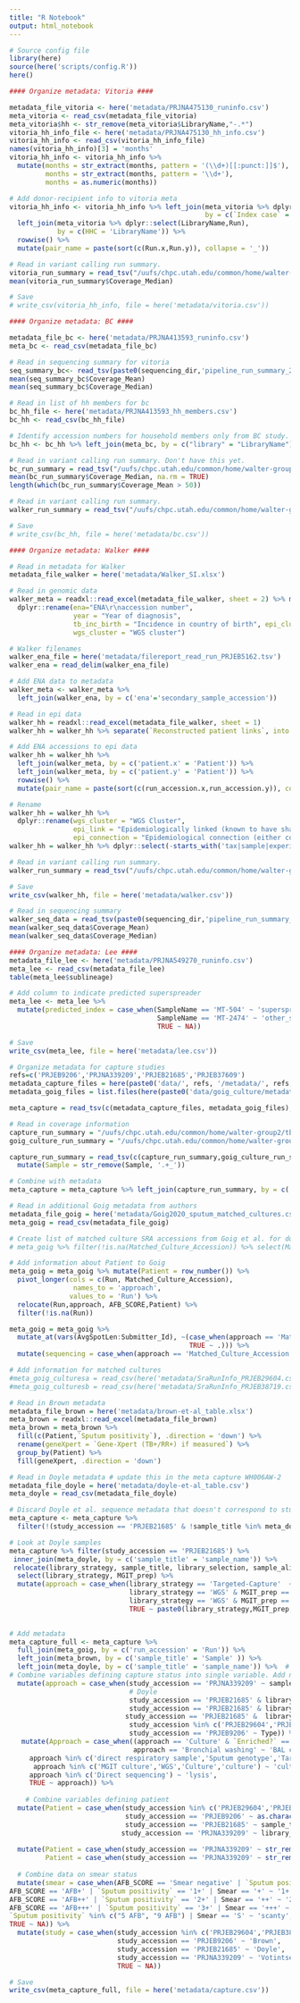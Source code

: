 ```yaml
---
title: "R Notebook"
output: html_notebook
---
```


```r
# Source config file
library(here)
source(here('scripts/config.R'))
here()

#### Organize metadata: Vitoria ####

metadata_file_vitoria <- here('metadata/PRJNA475130_runinfo.csv')
meta_vitoria <- read_csv(metadata_file_vitoria)
meta_vitoria$hh <- str_remove(meta_vitoria$LibraryName,"-.*")
vitoria_hh_info_file <- here('metadata/PRJNA475130_hh_info.csv')
vitoria_hh_info <- read_csv(vitoria_hh_info_file) 
names(vitoria_hh_info)[3] = 'months'
vitoria_hh_info <- vitoria_hh_info %>%
  mutate(months = str_extract(months, pattern = '(\\d+)[[:punct:]]$'), 
         months = str_extract(months, pattern = '\\d+'), 
         months = as.numeric(months))

# Add donor-recipient info to vitoria meta
vitoria_hh_info <- vitoria_hh_info %>% left_join(meta_vitoria %>% dplyr::select(LibraryName,Run), 
                                                 by = c(`Index case` = 'LibraryName')) %>%
  left_join(meta_vitoria %>% dplyr::select(LibraryName,Run), 
            by = c(HHC = 'LibraryName')) %>%
  rowwise() %>%
  mutate(pair_name = paste(sort(c(Run.x,Run.y)), collapse = '_')) 

# Read in variant calling run summary. 
vitoria_run_summary = read_tsv("/uufs/chpc.utah.edu/common/home/walter-group2/tb/mtb-call2/results/vitoria_run_summary_2023-12-23_17-17-22.350335.tsv")
mean(vitoria_run_summary$Coverage_Median)

# Save
# write_csv(vitoria_hh_info, file = here('metadata/vitoria.csv'))
```
```r
#### Organize metadata: BC ####

metadata_file_bc <- here('metadata/PRJNA413593_runinfo.csv')
meta_bc <- read_csv(metadata_file_bc)

# Read in sequencing summary for vitoria
seq_summary_bc<- read_tsv(paste0(sequencing_dir,'pipeline_run_summary_2023-03-10_14-36-35.285596.tsv'))
mean(seq_summary_bc$Coverage_Mean)
mean(seq_summary_bc$Coverage_Median)

# Read in list of hh members for bc
bc_hh_file <- here('metadata/PRJNA413593_hh_members.csv')
bc_hh <- read_csv(bc_hh_file)

# Identify accession numbers for household members only from BC study. BC06-Mtb290 and BC06-Mtb296 are in the other sequencing batch
bc_hh <- bc_hh %>% left_join(meta_bc, by = c("library" = "LibraryName")) 

# Read in variant calling run summary. Don't have this yet.  
bc_run_summary = read_tsv("/uufs/chpc.utah.edu/common/home/walter-group2/tb/mtb-call2/results/bc_hh_members_run_summary_2023-12-21_15-51-57.471676.tsv")
mean(bc_run_summary$Coverage_Median, na.rm = TRUE) 
length(which(bc_run_summary$Coverage_Mean > 50))

# Read in variant calling run summary. 
walker_run_summary = read_tsv("/uufs/chpc.utah.edu/common/home/walter-group2/tb/mtb-call2/results/pipeline_run_summary_2023-07-07_01-28-31.690645.tsv")

# Save
# write_csv(bc_hh, file = here('metadata/bc.csv'))
```
```r
#### Organize metadata: Walker ####

# Read in metadata for Walker
metadata_file_walker = here('metadata/Walker_SI.xlsx')

# Read in genomic data
walker_meta = readxl::read_excel(metadata_file_walker, sheet = 2) %>% mutate(Patient = str_replace(Patient, "OxTbPat_", "P")) %>%
  dplyr::rename(ena="ENA\r\naccession number", 
                year = "Year of diagnosis", 
                tb_inc_birth = "Incidence in country of birth", epi_cluster = "Epidemiological cluster",
                wgs_cluster = "WGS cluster")

# Walker filenames
walker_ena_file = here('metadata/filereport_read_run_PRJEB5162.tsv')
walker_ena = read_delim(walker_ena_file)

# Add ENA data to metadata
walker_meta <- walker_meta %>%
  left_join(walker_ena, by = c('ena'='secondary_sample_accession'))

# Read in epi data
walker_hh = readxl::read_excel(metadata_file_walker, sheet = 1)
walker_hh = walker_hh %>% separate(`Reconstructed patient links`, into = c('patient.x','patient.y'),sep = ' - ')

# Add ENA accessions to epi data
walker_hh = walker_hh %>% 
  left_join(walker_meta, by = c('patient.x' = 'Patient')) %>% 
  left_join(walker_meta, by = c('patient.y' = 'Patient')) %>%
  rowwise() %>%
  mutate(pair_name = paste(sort(c(run_accession.x,run_accession.y)), collapse = '_')) 

# Rename
walker_hh = walker_hh %>%
  dplyr::rename(wgs_cluster = "WGS Cluster",
                epi_link = "Epidemiologically linked (known to have shared time and space)", 
                epi_connection = "Epidemiological connection (either confirmed or hypothesised)" )
walker_hh = walker_hh %>% dplyr::select(-starts_with('tax|sample|experiment|run|study'))

# Read in variant calling run summary. 
walker_run_summary = read_tsv("/uufs/chpc.utah.edu/common/home/walter-group2/tb/mtb-call2/results/pipeline_run_summary_2023-07-07_01-28-31.690645.tsv")

# Save
write_csv(walker_hh, file = here('metadata/walker.csv'))

# Read in sequencing summary
walker_seq_data = read_tsv(paste0(sequencing_dir,'pipeline_run_summary_2023-07-07_01-28-31.690645.tsv'))
mean(walker_seq_data$Coverage_Mean)
mean(walker_seq_data$Coverage_Median)

#### Organize metadata: Lee ####
metadata_file_lee <- here('metadata/PRJNA549270_runinfo.csv')
meta_lee <- read_csv(metadata_file_lee)
table(meta_lee$sublineage)

# Add column to indicate predicted superspreader
meta_lee <- meta_lee %>% 
  mutate(predicted_index = case_when(SampleName == 'MT-504' ~ 'superspreader',
                                     SampleName == 'MT-2474' ~ 'other_source', 
                                     TRUE ~ NA))

# Save
write_csv(meta_lee, file = here('metadata/lee.csv'))
```
```r
# Organize metadata for capture studies
refs=c('PRJEB9206','PRJNA339209','PRJEB21685','PRJEB37609')
metadata_capture_files = here(paste0('data/', refs, '/metadata/', refs, '.runinfo_ftp.tsv'))
metadata_goig_files = list.files(here(paste0('data/goig_culture/metadata')),full.names = TRUE)

meta_capture = read_tsv(c(metadata_capture_files, metadata_goig_files), id = "file_name")

# Read in coverage information
capture_run_summary = "/uufs/chpc.utah.edu/common/home/walter-group2/tb/mtb-call2/results/capture_run_summary_2023-10-12_22-45-28.183630.tsv"
goig_culture_run_summary = "/uufs/chpc.utah.edu/common/home/walter-group2/tb/mtb-call2/results/goig_culture_run_summary_2023-11-02_14-06-24.995537.tsv"

capture_run_summary = read_tsv(c(capture_run_summary,goig_culture_run_summary)) %>%
  mutate(Sample = str_remove(Sample, '.+_'))

# Combine with metadata
meta_capture = meta_capture %>% left_join(capture_run_summary, by = c('run_accession' = 'Sample'))

# Read in additional Goig metadata from authors
metadata_file_goig = here('metadata/Goig2020_sputum_matched_cultures.csv')
meta_goig = read_csv(metadata_file_goig)

# Create list of matched culture SRA accessions from Goig et al. for download
# meta_goig %>% filter(!is.na(Matched_Culture_Accession)) %>% select(Matched_Culture_Accession) %>% write_csv(here('data/input_goig_culture.csv'), col_names = FALSE)

# Add information about Patient to Goig
meta_goig = meta_goig %>% mutate(Patient = row_number()) %>%
  pivot_longer(cols = c(Run, Matched_Culture_Accession),
                names_to = 'approach', 
               values_to = 'Run') %>%
  relocate(Run,approach, AFB_SCORE,Patient) %>%
  filter(!is.na(Run))

meta_goig = meta_goig %>%
  mutate_at(vars(AvgSpotLen:Submitter_Id), ~(case_when(approach == 'Matched_Culture_Accession' ~ NA, 
                                             TRUE ~ .))) %>%
  mutate(sequencing = case_when(approach == 'Matched_Culture_Accession' ~ 'culture', TRUE ~ sequencing))

# Add information for matched cultures
#meta_goig_culturesa = read_csv(here('metadata/SraRunInfo_PRJEB29604.csv'))
#meta_goig_culturesb = read_csv(here('metadata/SraRunInfo_PRJEB38719.csv'))

# Read in Brown metadata
metadata_file_brown = here('metadata/brown-et-al_table.xlsx')
meta_brown = readxl::read_excel(metadata_file_brown) 
meta_brown = meta_brown %>%
  fill(c(Patient,`Sputum positivity`), .direction = 'down') %>%
  rename(geneXpert = `Gene-Xpert (TB+/RR+) if measured`) %>%
  group_by(Patient) %>%
  fill(geneXpert, .direction = 'down')

# Read in Doyle metadata # update this in the meta capture WH006AW-2
metadata_file_doyle = here('metadata/doyle-et-al_table.csv')
meta_doyle = read_csv(metadata_file_doyle)

# Discard Doyle et al. sequence metadata that doesn't correspond to study.
meta_capture <- meta_capture %>%
  filter(!(study_accession == 'PRJEB21685' & !sample_title %in% meta_doyle$sample_name))

# Look at Doyle samples
meta_capture %>% filter(study_accession == 'PRJEB21685') %>%
 inner_join(meta_doyle, by = c('sample_title' = 'sample_name')) %>% 
 relocate(library_strategy, sample_title, library_selection, sample_alias, MGIT_prep) %>%
  select(library_strategy, MGIT_prep) %>%
  mutate(approach = case_when(library_strategy == 'Targeted-Capture'  ~ 'sputum capture',
                              library_strategy == 'WGS' & MGIT_prep == 'culture' ~ 'culture',
                              library_strategy == 'WGS' & MGIT_prep == 'capture' ~ 'culture capture',
                              TRUE ~ paste0(library_strategy,MGIT_prep, collapse = ''))) 
                  
```
```r
# Add metadata
meta_capture_full <- meta_capture %>%
  full_join(meta_goig, by = c('run_accession' = 'Run')) %>%
  left_join(meta_brown, by = c('sample_title' = 'Sample' )) %>%
  left_join(meta_doyle, by = c('sample_title' = 'sample_name')) %>%  # update here. 
# Combine variables defining capture status into single variable. Add name of paired sample. 
  mutate(approach = case_when(study_accession == 'PRJNA339209' ~ sample_title, 
                              # Doyle
                              study_accession == 'PRJEB21685' & library_strategy == 'Targeted-Capture'  ~ 'sputum capture',
                              study_accession == 'PRJEB21685' & library_strategy == 'WGS' & MGIT_prep == 'culture' ~ 'culture',
                             study_accession == 'PRJEB21685' &  library_strategy == 'WGS' & MGIT_prep == 'capture' ~ 'culture capture',
                              study_accession %in% c('PRJEB29604','PRJEB38719','PRJEB37609') ~ sequencing, 
                              study_accession == 'PRJEB9206' ~ Type)) %>% 
   mutate(Approach = case_when((approach == 'Culture' & `Enriched?` == 'Yes') | approach == 'culture capture' ~ 'culture capture',
                               approach == 'Bronchial washing' ~ 'BAL capture',
     approach %in% c('direct respiratory sample','Sputum genotype','Targeted-Capture','Bait capture', 'Sputum','sputum capture')  ~ 'sputum capture',
      approach %in% c('MGIT culture','WGS','Culture','culture') ~ 'culture',
     approach %in% c('Direct sequencing') ~ 'lysis',
     TRUE ~ approach)) %>% 
  
    # Combine variables defining patient
  mutate(Patient = case_when(study_accession %in% c('PRJEB29604','PRJEB38719','PRJEB37609') ~ as.character(Patient.x),
                             study_accession == 'PRJEB9206' ~ as.character(Patient.y),
                             study_accession == 'PRJEB21685' ~ sample_title,
                            study_accession == 'PRJNA339209' ~ library_name)) %>% 
 
  mutate(Patient = case_when(study_accession == 'PRJNA339209' ~ str_remove(library_name,"m|\\.m|s|ds|\\.1|_.+|\\.I2"), TRUE ~ Patient), 
         Patient = case_when(study_accession == 'PRJNA339209' ~ str_remove(Patient,"_.+"), TRUE ~ Patient)) %>% #filter(is.na(Patient)) %>% relocate(Patient, study_accession, study, Approach)
    
  # Combine data on smear status
  mutate(smear = case_when(AFB_SCORE == 'Smear negative' | `Sputum positivity` == 'Neg' | Smear == '-' ~ 'negative',
AFB_SCORE == 'AFB+' | `Sputum positivity` == '1+' | Smear == '+' ~ '1+',
AFB_SCORE == 'AFB++' | `Sputum positivity` == '2+' | Smear == '++' ~ '2+',
AFB_SCORE == 'AFB+++' | `Sputum positivity` == '3+' | Smear == '+++' ~ '3+',
`Sputum positivity` %in% c("5 AFB", "9 AFB") | Smear == 'S' ~ 'scanty',
TRUE ~ NA)) %>%
  mutate(study = case_when(study_accession %in% c('PRJEB29604','PRJEB38719','PRJEB37609') ~ 'Goig',
                           study_accession == 'PRJEB9206' ~ 'Brown',
                           study_accession == 'PRJEB21685' ~ 'Doyle',
                           study_accession == 'PRJNA339209' ~ 'Votintseva', 
                           TRUE ~ NA))

# Save
write_csv(meta_capture_full, file = here('metadata/capture.csv'))

```